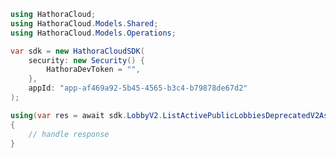 ```csharp ListActivePublicLobbiesDeprecatedV2.cs
using HathoraCloud;
using HathoraCloud.Models.Shared;
using HathoraCloud.Models.Operations;

var sdk = new HathoraCloudSDK(
    security: new Security() {
        HathoraDevToken = "",
    },
    appId: "app-af469a92-5b45-4565-b3c4-b79878de67d2"
);

using(var res = await sdk.LobbyV2.ListActivePublicLobbiesDeprecatedV2Async(new ListActivePublicLobbiesDeprecatedV2Request() {}))
{
    // handle response
}
```
